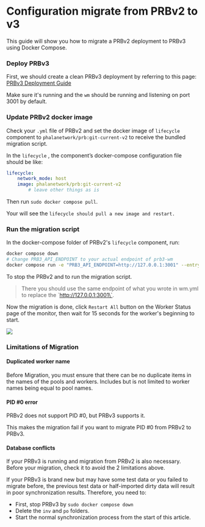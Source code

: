 # Configuration migrate from PRBv2 to v3

This guide will show you how to migrate a PRBv2 deployment to PRBv3 using Docker Compose.

### Deploy PRBv3

First, we should create a clean PRBv3 deployment by referring to this page: [PRBv3 Deployment Guide](/compute-providers/run-workers-on-phala/prbv3-deployment)

Make sure it's running and the `wm` should be running and listening on port 3001 by default.

### Update PRBv2 docker image

Check your `.yml` file of PRBv2 and set the docker image of `lifecycle` component to `phalanetwork/prb:git-current-v2` to receive the bundled migration script.

In the `lifecycle` , the component’s docker-compose configuration file should be like:

```yaml
lifecycle:
    network_mode: host
    image: phalanetwork/prb:git-current-v2
		# leave other things as is
```

Then run `sudo docker compose pull`.

Your will see the `lifecycle should pull a new image and restart.`

### Run the migration script

In the docker-compose folder of PRBv2's `lifecycle` component, run:

```bash
docker compose down
# Change PRB3_API_ENDPOINT to your actual endpoint of prb3-wm
docker compose run -e "PRB3_API_ENDPOINT=http://127.0.0.1:3001" --entrypoint "yarn migrate_to_prb3" lifecycle
```

To stop the PRBv2 and to run the migration script.

> There you should use the same endpoint of what you wrote in wm.yml to replace the \`http://127.0.0.1:3001\`.

Now the migration is done, click `Restart All`  button on the Worker Status page of the monitor, then wait for 15 seconds for the worker's beginning to start.

<Frame>
    <img src="/images/image (1).png" />
</Frame>

### Limitations of Migration

#### Duplicated worker name

Before Migration, you must ensure that there can be no duplicate items in the names of the pools and workers. Includes but is not limited to worker names being equal to pool names.

#### PID #0 error

PRBv2 does not support PID #0, but PRBv3 supports it.&#x20;

This makes the migration fail if you want to migrate PID #0 from PRBv2 to PRBv3.

#### Database conflicts

If your PRBv3 is running and migration from PRBv2 is also necessary. Before your migration, check it to avoid the 2 limitations above.&#x20;

If your PRBv3 is brand new but may have some test data or you failed to migrate before, the previous test data or half-imported dirty data will result in poor synchronization results. Therefore, you need to:

* First, stop PRBv3 by `sudo docker compose down`
* Delete the `inv` and `po` folders.
* Start the normal synchronization process from the start of this article.

